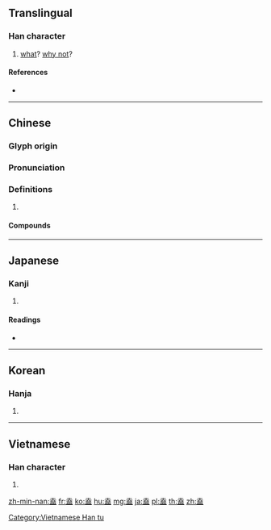 {{character info/new}}
{{also|盇}}
==Translingual==

===Han character===
{{Han char|rn=108|rad=皿|as=05|sn=10|four=40107|canj=GIBT|ids=⿱去皿}}

# [[what]]? [[why not]]?

====References====
* {{Han ref|kx=0794.020|dkj=22980|dj=1209.010|hdz=42559.040|uh=76CD|ud=30413|bh=AF72|bd=44914}}

----

==Chinese==
{{zh-forms}}

===Glyph origin===
{{Han etym}}

===Pronunciation===
{{zh-pron
|m=hé
|c=hap6
|h=pfs=
|md=
|mn=khah/a̍p
|w=
|mc=y
|oc=y
|cat=
}}

===Definitions===
{{zh-hanzi}}

# {{rfdef|lang=zh}}

====Compounds====
{{zh-der|昌盍|盍簪}}

----

==Japanese==

===Kanji===
{{ja-kanji|grade=|rs=皿05}}

# {{defn|lang=ja|sort=皿05}}

====Readings====
* {{ja-readings|on=[[こう]] (kō), [[ごう]] (gō)|kun=[[おおう]] (oou), [[なんぞ]] (nanzo)|nanori=}}

----

==Korean==

===Hanja===
{{ko-hanja|hangeul=합|eumhun=|rv=hap|mr=hap|y=hap}}

# {{defn|lang=ko|sort=皿05}}

----

==Vietnamese==

===Han character===
{{vi-readings|rs=皿05|hanviet=[[hạp]], [[khạp]]}}

# {{defn|lang=vi|sort=皿05}}

[[Category:Vietnamese Han tu]]

[[zh-min-nan:盍]]
[[fr:盍]]
[[ko:盍]]
[[hu:盍]]
[[mg:盍]]
[[ja:盍]]
[[pl:盍]]
[[th:盍]]
[[zh:盍]]